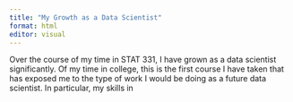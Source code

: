 ```yaml
---
title: "My Growth as a Data Scientist"
format: html
editor: visual
---
```


Over the course of my time in STAT 331, I have grown as a data scientist significantly. Of my time in college, this is the first course I have taken that has exposed me to the type of work I would be doing as a future data scientist. In particular, my skills in
